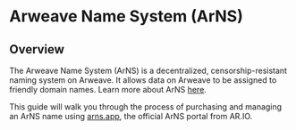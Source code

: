 
<HeroPattern />

# Arweave Name System (ArNS)

## Overview

The Arweave Name System (ArNS) is a decentralized, censorship-resistant naming system on Arweave. It allows data on Arweave to be assigned to friendly domain names. Learn more about ArNS [here](/arns).

This guide will walk you through the process of purchasing and managing an ArNS name using [arns.app](https://arns.app), the official ArNS portal from AR.IO. 